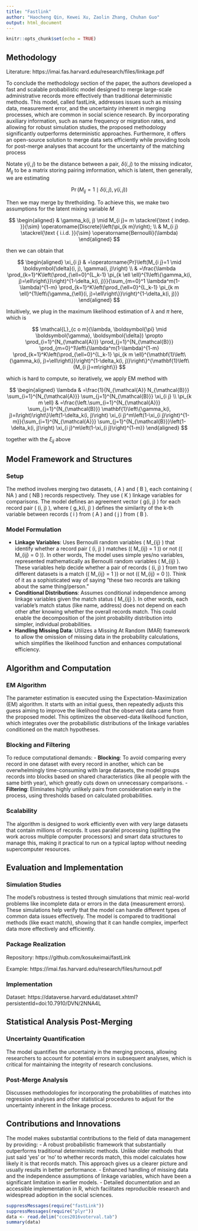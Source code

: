 ```yaml
---
title: "Fastlink"
author: "Haocheng Qin, Kewei Xu, Zaolin Zhang, Chuhan Guo"
output: html_document
---
```


```r
knitr::opts_chunk$set(echo = TRUE)
```

## Methodology

Literature: https://imai.fas.harvard.edu/research/files/linkage.pdf

To conclude the methodology section of the paper, the authors developed a fast and scalable probabilistic model designed to merge large-scale administrative records more effectively than traditional deterministic methods. This model, called fastLink, addresses issues such as missing data, measurement error, and the uncertainty inherent in merging processes, which are common in social science research. By incorporating auxiliary information, such as name frequency or migration rates, and allowing for robust simulation studies, the proposed methodology significantly outperforms deterministic approaches. Furthermore, it offers an open-source solution to merge data sets efficiently while providing tools for post-merge analyses that account for the uncertainty of the matching process​


Notate $\gamma(i,j)$ to be the distance between a pair, $\delta(i,j)$ to the missing indicator, $M_{ij}$ to be a matrix storing pairing imformation, which is latent, then generally, we are estimating

$$
\operatorname{Pr}\left(M_{i j}=1 \mid \delta(i, j), \gamma(i, j)\right)
$$

Then we may merge by thretholding. To achieve this, we make two assumptions for the latent mixing variable $M$

$$
\begin{aligned}
& \gamma_k(i, j) \mid M_{i j}= m \stackrel{\text { indep. }}{\sim} \operatorname{Discrete}\left(\pi_{k m}\right); \\
& M_{i j} \stackrel{\text { i.i.d. }}{\sim} \operatorname{Bernoulli}(\lambda)
\end{aligned}
$$

then we can obtain that

$$
\begin{aligned}
\xi_{i j} & =\operatorname{Pr}\left(M_{i j}=1 \mid \boldsymbol{\delta}(i, j), \gamma(i, j)\right) \\
& =\frac{\lambda \prod_{k=1}^K\left(\prod_{\ell=0}^{L_k-1} \pi_{k \ell \ell}^{1\left\{\gamma_k(i, j)=\ell\right\}}\right)^{1-\delta_k(i, j)}}{\sum_{m=0}^1 \lambda^m(1-\lambda)^{1-m} \prod_{k=1}^K\left(\prod_{\ell=0}^{L_k-1} \pi_{k m \ell}^{1\left\{\gamma_{\ell}(i, j)=\ell\right\}}\right)^{1-\delta_k(i, j)}}
\end{aligned}
$$

Intuitively, we plug in the maximum likelihood estimation of $\lambda$ and $\pi$ here, which is

$$
\mathcal{L}_{c o m}(\lambda, \boldsymbol{\pi} \mid \boldsymbol{\gamma}, \boldsymbol{\delta}) \propto \prod_{i=1}^{N_{\mathcal{A}}} \prod_{j=1}^{N_{\mathcal{B}}} \prod_{m=0}^1\left\{\lambda^m(1-\lambda)^{1-m} \prod_{k=1}^K\left(\prod_{\ell=0}^{L_k-1} \pi_{k m \ell}^{\mathbf{1}\left\{\gamma_k(i, j)=\ell\right\}}\right)^{1-\delta_k(i, j)}\right\}^{\mathbf{1}\left\{M_{i j}=m\right\}}
$$

which is hard to compute, so iteratively, we apply EM method with 

$$
\begin{aligned}
\lambda & =\frac{1}{N_{\mathcal{A}} N_{\mathcal{B}}} \sum_{i=1}^{N_{\mathcal{A}}} \sum_{j=1}^{N_{\mathcal{B}}} \xi_{i j} \\
\pi_{k m \ell} & =\frac{\left.\sum_{i=1}^{N_{\mathcal{A}}} \sum_{j=1}^{N_{\mathcal{B}}} \mathbf{1}\left\{\gamma_k(i, j)=l\right)\right\}\left(1-\delta_k(i, j)\right) \xi_{i j}^m\left(1-\xi_{i j}\right)^{1-m}}{\sum_{i=1}^{N_{\mathcal{A}}} \sum_{j=1}^{N_{\mathcal{B}}}\left(1-\delta_k(i, j)\right) \xi_{i j}^m\left(1-\xi_{i j}\right)^{1-m}}
\end{aligned}
$$


together with the $\xi_{ij}$ above

## Model Framework and Structures

### Setup
The method involves merging two datasets, \( A \) and \( B \), each containing \( NA \) and \( NB \) records respectively. They use \( K \) linkage variables for comparisons. The model defines an agreement vector \( g(i, j) \) for each record pair \( (i, j) \), where \( g_k(i, j) \) defines the similarity of the k-th variable between records \( i \) from \( A \) and \( j \) from \( B \).

### Model Formulation
- **Linkage Variables**: Uses Bernoulli random variables \( M_{ij} \) that identify whether a record pair \( (i, j) \) matches (\( M_{ij} = 1 \)) or not (\( M_{ij} = 0 \)). In other words, The model uses simple yes/no variables, represented mathematically as Bernoulli random variables \( M_{ij} \). These variables help decide whether a pair of records \( (i, j) \) from two different datasets is a match (\( M_{ij} = 1 \)) or not (\( M_{ij} = 0 \)). Think of it as a sophisticated way of saying “these two records are talking about the same thing/person.”
- **Conditional Distributions**: Assumes conditional independence among linkage variables given the match status \( M_{ij} \). In other words, each variable's match status (like name, address) does not depend on each other after knowing whether the overall records match. This could enable the decomposition of the joint probability distribution into simpler, individual probabilities.
- **Handling Missing Data**: Utilizes a Missing At Random (MAR) framework to allow the omission of missing data in the probability calculations, which simplifies the likelihood function and enhances computational efficiency.

## Algorithm and Computation

### EM Algorithm
The parameter estimation is executed using the Expectation-Maximization (EM) algorithm. It starts with an initial guess, then repeatedly adjusts this guess aiming to improve the likelihood that the observed data came from the proposed model. This optimizes the observed-data likelihood function, which integrates over the probabilistic distributions of the linkage variables conditioned on the match hypotheses.

### Blocking and Filtering
To reduce computational demands:
- **Blocking**: To avoid comparing every record in one dataset with every record in another, which can be overwhelmingly time-consuming with large datasets, the model groups records into blocks based on shared characteristics (like all people with the same birth year), which greatly cuts down on unnecessary comparisons.
- **Filtering**: Eliminates highly unlikely pairs from consideration early in the process, using thresholds based on calculated probabilities.

### Scalability
The algorithm is designed to work efficiently even with very large datasets that contain millions of records. It uses parallel processing (splitting the work across multiple computer processors) and smart data structures to manage this, making it practical to run on a typical laptop without needing supercomputer resources.

## Evaluation and Implementation

### Simulation Studies
The model's robustness is tested through simulations that mimic real-world problems like incomplete data or errors in the data (measurement errors). These simulations help verify that the model can handle different types of common data issues effectively. The model is compared to traditional methods (like exact match), showing that it can handle complex, imperfect data more effectively and efficiently.

### Package Realization

Repository: https://github.com/kosukeimai/fastLink

Example: https://imai.fas.harvard.edu/research/files/turnout.pdf

### Implementation 

Dataset: https://dataverse.harvard.edu/dataset.xhtml?persistentId=doi:10.7910/DVN/2NNA4L

## Statistical Analysis Post-Merging

### Uncertainty Quantification
The model quantifies the uncertainty in the merging process, allowing researchers to account for potential errors in subsequent analyses, which is critical for maintaining the integrity of research conclusions.

### Post-Merge Analysis
Discusses methodologies for incorporating the probabilities of matches into regression analyses and other statistical procedures to adjust for the uncertainty inherent in the linkage process.

## Contributions and Innovations

The model makes substantial contributions to the field of data management by providing:
- A robust probabilistic framework that substantially outperforms traditional deterministic methods. Unlike older methods that just said 'yes' or 'no' to whether records match, this model calculates how likely it is that records match. This approach gives us a clearer picture and usually results in better performance.
- Enhanced handling of missing data and the independence assumptions of linkage variables, which have been a significant limitation in earlier models.
- Detailed documentation and an accessible implementation in R, which facilitates reproducible research and widespread adoption in the social sciences.

```r
suppressMessages(require("fastLink"))
suppressMessages(require("plyr"))
data <- read.delim("cces2016voterval.tab")
summary(data)
```


